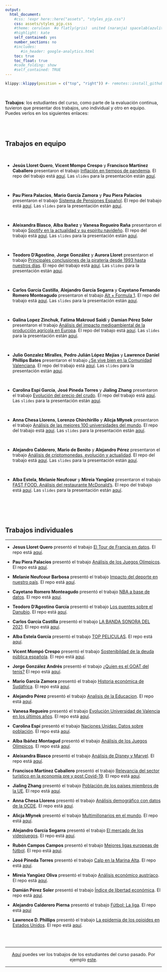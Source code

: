```yaml
---
output:
  html_document:
    #css: !expr here::here("assets", "styles_pjp.css") 
    css: assets/styles_pjp.css
    #theme: cerulean  #o flatly(gris)  united (naranja) spacelab(azulito) o yeti o faltly o sandstone
    #highlight: kate 
    self_contained: yes
    number_sections: no
    #includes:
       #in_header: google-analytics.html
    toc: true
    toc_float: true
    #code_folding: show
    #self_contained: TRUE
---
```




```r
klippy::klippy(position = c("top", "right")) #- remotes::install_github("rlesur/klippy")
```

<br>

<div class = "blue">
**Trabajos**: los estudiantes del curso, como parte de la evaluación continua, tuvieron que presentar dos trabajos, uno individual y otro en equipo. Puedes verlos en los siguientes enlaces:
</div>



<br><br>

## Trabajos en equipo

<br>

- **Jesús Lloret Quero**, **Vicent Mompo Crespo** y **Francisco Martínez Caballero** presentaron el trabajo [Inflación en tiempos de pandemia](https://fran2200.github.io/trabajo_BigData_equipo/){target="_blank"}. El repo del trabajo está [aquí](https://github.com/fran2200/trabajo_BigData_equipo){target="_blank"}.  Las `slides` para la presentación están [aquí](https://fran2200.github.io/trabajo_BigData_slides/){target="_blank"}.

<br> 


- **Pau Piera Palacios**, **Mario García Zamora** y **Pau Piera Palacios** presentaron el trabajo [Sistema de Pensiones Español](https://paupiera23.github.io/trabajo_BigData_equipo/){target="_blank"}. El repo del trabajo está [aquí](https://github.com/paupiera23/trabajo_BigData_equipo){target="_blank"}.  Las `slides` para la presentación están [aquí](https://paupiera23.github.io/trabajo_BigData_slides/){target="_blank"}.


<br> 


- **Aleixandra Blasco**, **Alba Ibañez** y **Vanesa Regueiro Raña** presentaron el trabajo [Spotify en la actualidad y su espíritu navideño](https://vanesarr.github.io/trabajo_BigData_equipo/){target="_blank"}. El repo del trabajo está [aquí](https://github.com/vanesarr/trabajo_BigData_equipo){target="_blank"}.  Las `slides` para la presentación están [aquí](https://vanesarr.github.io/trabajo_BigData_slides/){target="_blank"}.

<br> 


- **Teodoro D'Agostino**, **Jorge González** y **Aurora Lloret** presentaron el trabajo [Principales conclusiones de la piratería desde 1993 hasta nuestros días](https://joorge0603.github.io/trabajo_BigData_equipo/){target="_blank"}. El repo del trabajo está [aquí](https://github.com/joorge0603/trabajo_BigData_equipo){target="_blank"}.  Las `slides` para la presentación están [aquí](https://joorge0603.github.io/trabajo_BigData_slides/){target="_blank"}.

<br> 


- **Carlos García Castilla**, **Alejandro García Segarra** y **Cayetano Fernando Romero Monteagudo** presentaron el trabajo [Alt +  Formula 1](https://cayetano108.github.io/trabajo_BigData_equipo/){target="_blank"}. El repo del trabajo está [aquí](https://github.com/cayetano108/trabajo_BigData_equipo){target="_blank"}.  Las `slides` para la presentación están [aquí](https://cayetano108.github.io/trabajo_BigData_slides/){target="_blank"}.

<br> 


- **Galina Lopez Zinchuk**, **Fatima Makroud Saidi** y **Damian Pérez Soler** presentaron el trabajo [Análisis del impacto medioambiental de la producción agrícola en Europa](https://damianps14.github.io/trabajo_BigData_equipo/){target="_blank"}. El repo del trabajo está [aquí](https://github.com/damianps14/trabajo_BigData_equipo){target="_blank"}.  Las `slides` para la presentación están [aquí](https://damianps14.github.io/trabajo_BigData_slides/){target="_blank"}.

<br> 



- **Julio Gonzalez Miralles**, **Pedro Julián López Mejías** y **Lawrence Daniel Phillips Bates** presentaron el trabajo [¿Se vive bien en la Comunidad Valenciana](https://lorenzo1999.github.io/trabajo_BigData_equipo/){target="_blank"}. El repo del trabajo está [aquí](https://github.com/lorenzo1999/trabajo_BigData_equipo){target="_blank"}.  Las `slides` para la presentación están [aquí](https://lorenzo1999.github.io/trabajo_BigData_slides/){target="_blank"}.

<br> 


- **Carolina Espí García**, **José Pineda Torres** y **Jialing Zhang** presentaron el trabajo [Evolución del precio del crudo](https://Pitojo.github.io/trabajo_BigData_equipo/){target="_blank"}. El repo del trabajo está [aquí](https://github.com/Pitojo/trabajo_BigData_equipo){target="_blank"}.  Las `slides` para la presentación están [aquí](https://Pitojo.github.io/trabajo_BigData_slides/){target="_blank"}.

<br> 


- **Anna Chesa Llorens**, **Lorenzo Chirchirillo** y **Alicja Młynek** presentaron el trabajo [Análisis de las mejores 100 universidades del mundo](https://AlicjaMl.github.io/trabajo_BigData_equipo/){target="_blank"}. El repo del trabajo está [aquí](https://github.com/AlicjaMl/trabajo_BigData_equipo){target="_blank"}.  Las `slides` para la presentación están [aquí](https://AlicjaMl.github.io/trabajo_BigData_slides/){target="_blank"}.

<br> 


- **Alejandro Calderero**, **Mario de Benito** y **Alejandro Pérez** presentaron el trabajo [Análisis de criptomonedas, evolución y actualidad](https://alejandrocp00.github.io/trabajo_BigData_equipo/){target="_blank"}. El repo del trabajo está [aquí](https://github.com/alejandrocp00/trabajo_BigData_equipo){target="_blank"}.  Las `slides` para la presentación están [aquí](https://alejandrocp00.github.io/trabajo_BigData_slides/){target="_blank"}.

<br> 


- **Alba Estela**, **Melanie Neufcour** y **Mireia Yangüez** presentaron el trabajo [FAST FOOD. Análisis del restaurante McDonald’s](https://meneuf.github.io/trabajo_BigData_equipo/){target="_blank"}. El repo del trabajo está [aquí](https://github.com/meneuf/trabajo_BigData_equipo){target="_blank"}.  Las `slides` para la presentación están [aquí](https://meneuf.github.io/trabajo_BigData_slides/){target="_blank"}.

<br> 



<br><br>

## Trabajos individuales

------------------


- **Jesus Lloret Quero** presentó el trabajo [El Tour de Francia en datos](https://Jelloque.github.io/trabajo_BigData/){target="_blank"}.  El repo está  [aquí](https://github.com/Jelloque/trabajo_BigData){target="_blank"}.


- **Pau Piera Palacios** presentó el trabajo [Análisis de los Juegos Olímpicos](https://paupiera23.github.io/trabajo_BigData/){target="_blank"}.
El repo está [aquí](https://github.com/paupiera23/trabajo_BigData){target="_blank"}.


- **Melanie Neufcour Barbosa** presentó el trabajo [Impacto del deporte en nuestro país](https://Meneuf.github.io/trabajo_BigData/){target="_blank"}. El repo está [aquí](https://github.com/Meneuf/trabajo_BigData){target="_blank"}.


- **Cayetano Romero Monteagudo** presentó el trabajo [NBA a base de datos](https://cayetano108.github.io/trabajo_BigData/){target="_blank"}.
El repo está [aquí](https://github.com/cayetano108/trabajo_BigData){target="_blank"}.


- **Teodoro D'Agostino García** presentó el trabajo [Los puentes sobre el Danubio](https://teodgstno.github.io/trabajo_BigData/){target="_blank"}.
El repo está [aquí](https://github.com/teodgstno/trabajo_BigData){target="_blank"}.

- **Carlos	García Castilla** presentó el trabajo [LA BANDA SONORA DEL 2021](https://garcas8.github.io/trabajo_BigData/){target="_blank"}. 
El repo está [aquí](https://github.com/garcas8/trabajo_BigData){target="_blank"}.
 

 - **Alba Estela García** presentó el trabajo [TOP PELICULAS](https://albaestela14.github.io/trabajo_BigData/){target="_blank"}.
El repo está
[aquí](https://github.com/albaestela14/trabajo_BigData){target="_blank"}.


- **Vicent Mompó Crespo** presentó el trabajo [Sostenibildad de la deuda pública española](https://VicentMompo.github.io/trabajo_BigData/){target="_blank"}. 
El repo está 
[aquí](https://github.com/VicentMompo/trabajo_BigData){target="_blank"}.

- **Jorge González Andrés** presentó el trabajo [¿Quíen es el GOAT del tenis?](https://joorge0603.github.io/trabajo_BigData/){target="_blank"} 
El repo está 
[aquí](https://github.com/joorge0603/trabajo_BigData){target="_blank"}.

- **Mario García Zamora** presentó el trabajo [Historia económica de Sudáfrica](https://maretegz.github.io/trabajo_BigData/){target="_blank"}. El repo está [aquí](https://github.com/maretegz/trabajo_BigData){target="_blank"}. 


- **Alejandro Pérez** presentó el trabajo [Analisis de la Educacion](https://alejandrouv.github.io/trabajo_BigData/){target="_blank"}. 
El repo está 
[aquí](https://github.com/alejandrouv/trabajo_BigData){target="_blank"}.

- **Vanesa Regueiro** presentó el trabajo [Evolución Universidad de Valencia en los últimos años](https://vanesarr.github.io/trabajo_BigData/){target="_blank"}. 
El repo está 
[aquí](https://github.com/vanesarr/trabajo_BigData){target="_blank"}.

- **Carolina Espí** presentó el trabajo [Naciones Unidas: Datos sobre población](https://caroleg18.github.io/trabajo_BigData/){target="_blank"}. 
El repo está 
[aquí](https://github.com/caroleg18/trabajo_BigData){target="_blank"}.


- **Alba Ibáñez Montagud** presentó el trabajo [Análisis de los Juegos Olímpicos](https://albaibanyez8.github.io/trabajo_BigData/){target="_blank"}. 
El repo está [aquí](https://github.com/albaibanyez8/trabajo_BigData){target="_blank"}.


- **Aleixandra Blasco** presentó el trabajo [Análisis de Disney y Marvel](https://AleixandraB.github.io/trabajo_BigData/){target="_blank"}. 
El repo está [aquí](https://github.com/AleixandraB/trabajo_BigData){target="_blank"}.


- **Francisco Martínez Caballero** presentó el trabajo [Relevancia del sector turístico en la economía pre y post Covid-19](https://fran2200.github.io/trabajo_BigData/){target="_blank"}.
El repo está [aquí](https://github.com/fran2200/trabajo_BigData){target="_blank"}.

- **Jialing Zhang** presentó el trabajo [Población de los países miembros de la UE](https://jalizh.github.io/trabajo_BigData/){target="_blank"}. 
El repo está [aquí](https://github.com/jalizh/trabajo_BigData){target="_blank"}.

- **Anna Chesa Llorens** presentó el trabajo [Análisis demográfico con datos de la OCDE](https://annachesa.github.io/trabajo_BigData/){target="_blank"}. El repo está [aquí](https://github.com/annachesa/trabajo_BigData){target="_blank"}.

- **Alicja Młynek** presentó el trabajo [Multimillonarios en el mundo](https://alicjaml.github.io/trabajo_BigData/){target="_blank"}. 
El repo está [aquí](https://github.com/AlicjaMl/trabajo_BigData){target="_blank"}.

- **Alejandro García Segarra** presentó el trabajo [El mercado de los videojuegos](https://agarse4.github.io/trabajo_BigData/){target="_blank"}. 
El repo está [aquí](https://github.com/agarse4/trabajo_BigData){target="_blank"}.

- **Rubén Campos Campos** presentó el trabajo [Mejores ligas europeas de fútbol](https://Rucamcam.github.io/trabajo_BigData/){target="_blank"}. 
El repo está [aquí](https://github.com/Rucamcam/trabajo_BigData){target="_blank"}.


- **José Pineda Torres** presentó el trabajo [Calp en la Marina Alta](https://pitojo.github.io/trabajo_BigData/){target="_blank"}. 
El repo está [aquí](https://github.com/pitojo/trabajo_BigData){target="_blank"}.

- **Mireia Yangüez Oliva** presentó el trabajo [Análisis económico austríaco](https://mireiayanguez.github.io/trabajo_BigData/){target="_blank"}. 
El repo está [aquí](https://github.com/mireiayanguez/trabajo_BigData){target="_blank"}.

- **Damián Pérez Soler** presentó el trabajo [Índice de libertad económica](https://damianps14.github.io/trabajo_BigData/){target="_blank"}. 
El repo está [aquí](https://github.com/damianps14/trabajo_BigData){target="_blank"}.

- **Alejandro Calderero Pierna** presentó el trabajo [Fútbol: La liga](https://alejandrocp00.github.io/trabajo_BigData/){target="_blank"}. 
El repo está [aquí](https://github.com/alejandrocp00/trabajo_BigData){target="_blank"}

- **Lawrence D. Phillips** presentó el trabajo [La epidemia de los opioides en Estados Unidos](https://lorenzo1999.github.io/trabajo_BigData/){target="_blank"}.
El repo está [aquí](https://github.com/lorenzo1999/trabajo_BigData){target="_blank"}.


<br><br>

------------------------


<div class = "blue">
<center>[Aquí](https://perezp44.github.io/intro-ds-20-21-web/07-trabajos.html){target="_blank"} puedes ver los trabajos de los estudiantes del curso pasado. Por ejemplo [este](https://nosan5.github.io/trabajo_BigData_equipo/){target="_blank"}. </center>

</div>


------------------------

<div class="tocify-extend-page" data-unique="tocify-extend-page" style="height: 0;"></div>
